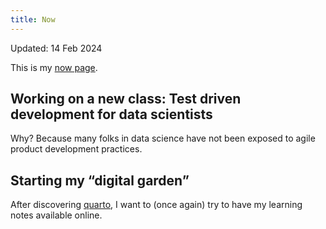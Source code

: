 ```yaml
---
title: Now
---
```


Updated: 14 Feb 2024

This is my [now page](https://nownownow.com/about).


## Working on a new class: Test driven development for data scientists

Why? Because many folks in data science have not been exposed to agile product development practices.


## Starting my "digital garden"

After discovering [quarto](https://quarto.org/), I want to (once again) try to have my learning notes available online.

